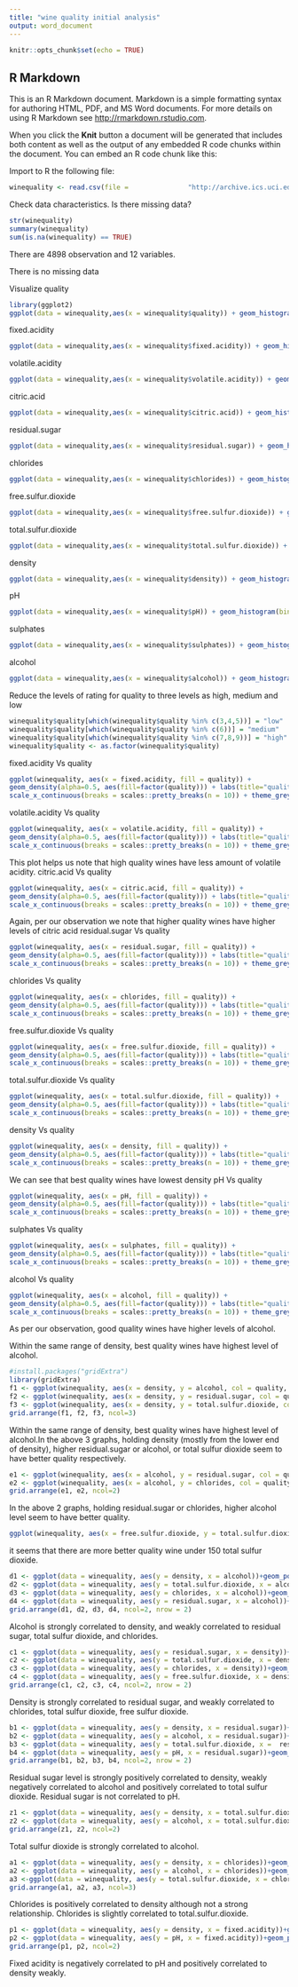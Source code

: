 ---
title: "wine quality initial analysis"
output: word_document
---

```{r setup, include=FALSE}
knitr::opts_chunk$set(echo = TRUE)
```

## R Markdown

This is an R Markdown document. Markdown is a simple formatting syntax for authoring HTML, PDF, and MS Word documents. For more details on using R Markdown see <http://rmarkdown.rstudio.com>.

When you click the **Knit** button a document will be generated that includes both content as well as the output of any embedded R code chunks within the document. You can embed an R code chunk like this:

Import to R the following file:

```{r}
winequality <- read.csv(file =               "http://archive.ics.uci.edu/ml/machine-learning-databases/wine-quality/winequality-white.csv", header = TRUE, sep = ";")
```

Check data characteristics. Is there missing data? 

```{r}
str(winequality)
summary(winequality)
sum(is.na(winequality) == TRUE)
```
There are 4898 observation and 12 variables.

There is no missing data

Visualize quality

```{r}
library(ggplot2)
ggplot(data = winequality,aes(x = winequality$quality)) + geom_histogram(bins = 20, fill = "yellow", col = "green")
```

fixed.acidity

```{r}
ggplot(data = winequality,aes(x = winequality$fixed.acidity)) + geom_histogram(bins = 20, fill = "yellow", col = "green")
```

volatile.acidity

```{r}
ggplot(data = winequality,aes(x = winequality$volatile.acidity)) + geom_histogram(bins = 20, fill = "yellow", col = "green")
```

citric.acid

```{r}
ggplot(data = winequality,aes(x = winequality$citric.acid)) + geom_histogram(bins = 20, fill = "yellow", col = "green")
```

residual.sugar

```{r}
ggplot(data = winequality,aes(x = winequality$residual.sugar)) + geom_histogram(bins = 20, fill = "yellow", col = "green")
```
chlorides

```{r}
ggplot(data = winequality,aes(x = winequality$chlorides)) + geom_histogram(bins = 20, fill = "yellow", col = "green")
```

free.sulfur.dioxide
```{r}
ggplot(data = winequality,aes(x = winequality$free.sulfur.dioxide)) + geom_histogram(bins = 20, fill = "yellow", col = "green")
```
total.sulfur.dioxide

```{r}
ggplot(data = winequality,aes(x = winequality$total.sulfur.dioxide)) + geom_histogram(bins = 20, fill = "yellow", col = "green")
```

density
```{r}
ggplot(data = winequality,aes(x = winequality$density)) + geom_histogram(bins = 20, fill = "yellow", col = "green")
```

pH
```{r}
ggplot(data = winequality,aes(x = winequality$pH)) + geom_histogram(bins = 20, fill = "yellow", col = "green")
```
sulphates
```{r}
ggplot(data = winequality,aes(x = winequality$sulphates)) + geom_histogram(bins = 20, fill = "yellow", col = "green")
```

alcohol
```{r}
ggplot(data = winequality,aes(x = winequality$alcohol)) + geom_histogram(bins = 20, fill = "yellow", col = "green")
```
Reduce the levels of rating for quality to three levels as high, medium and low

```{r}
winequality$quality[which(winequality$quality %in% c(3,4,5))] = "low"
winequality$quality[which(winequality$quality %in% c(6))] = "medium"
winequality$quality[which(winequality$quality %in% c(7,8,9))] = "high"
winequality$quality <- as.factor(winequality$quality)
```
fixed.acidity Vs quality

```{r}
ggplot(winequality, aes(x = fixed.acidity, fill = quality)) +
geom_density(alpha=0.5, aes(fill=factor(quality))) + labs(title="quality and fixed.acidity") +
scale_x_continuous(breaks = scales::pretty_breaks(n = 10)) + theme_grey()
```

volatile.acidity Vs quality

```{r}
ggplot(winequality, aes(x = volatile.acidity, fill = quality)) +
geom_density(alpha=0.5, aes(fill=factor(quality))) + labs(title="quality and volatile.acidity") +
scale_x_continuous(breaks = scales::pretty_breaks(n = 10)) + theme_grey()
```
This plot helps us note that high quality wines have less amount of volatile acidity.
citric.acid Vs quality

```{r}
ggplot(winequality, aes(x = citric.acid, fill = quality)) +
geom_density(alpha=0.5, aes(fill=factor(quality))) + labs(title="quality and citric.acid") +
scale_x_continuous(breaks = scales::pretty_breaks(n = 10)) + theme_grey()
```
Again, per our observation we note that higher quality wines have higher levels of citric acid
residual.sugar Vs quality

```{r}
ggplot(winequality, aes(x = residual.sugar, fill = quality)) +
geom_density(alpha=0.5, aes(fill=factor(quality))) + labs(title="quality and residual.sugar") +
scale_x_continuous(breaks = scales::pretty_breaks(n = 10)) + theme_grey()
```

chlorides Vs quality

```{r}
ggplot(winequality, aes(x = chlorides, fill = quality)) +
geom_density(alpha=0.5, aes(fill=factor(quality))) + labs(title="quality and chlorides") +
scale_x_continuous(breaks = scales::pretty_breaks(n = 10)) + theme_grey()
```

free.sulfur.dioxide Vs quality

```{r}
ggplot(winequality, aes(x = free.sulfur.dioxide, fill = quality)) +
geom_density(alpha=0.5, aes(fill=factor(quality))) + labs(title="quality and free.sulfur.dioxide") +
scale_x_continuous(breaks = scales::pretty_breaks(n = 10)) + theme_grey()
```

total.sulfur.dioxide Vs quality

```{r}
ggplot(winequality, aes(x = total.sulfur.dioxide, fill = quality)) +
geom_density(alpha=0.5, aes(fill=factor(quality))) + labs(title="quality and total.sulfur.dioxide") +
scale_x_continuous(breaks = scales::pretty_breaks(n = 10)) + theme_grey()
```

density Vs quality

```{r}
ggplot(winequality, aes(x = density, fill = quality)) +
geom_density(alpha=0.5, aes(fill=factor(quality))) + labs(title="quality and density") +
scale_x_continuous(breaks = scales::pretty_breaks(n = 10)) + theme_grey()
```
We can see that best quality wines have lowest density 
pH Vs quality

```{r}
ggplot(winequality, aes(x = pH, fill = quality)) +
geom_density(alpha=0.5, aes(fill=factor(quality))) + labs(title="quality and pH") +
scale_x_continuous(breaks = scales::pretty_breaks(n = 10)) + theme_grey()
```

sulphates Vs quality

```{r}
ggplot(winequality, aes(x = sulphates, fill = quality)) +
geom_density(alpha=0.5, aes(fill=factor(quality))) + labs(title="quality and sulphates") +
scale_x_continuous(breaks = scales::pretty_breaks(n = 10)) + theme_grey()
```


alcohol Vs quality

```{r}
ggplot(winequality, aes(x = alcohol, fill = quality)) +
geom_density(alpha=0.5, aes(fill=factor(quality))) + labs(title="quality and alcohol") +
scale_x_continuous(breaks = scales::pretty_breaks(n = 10)) + theme_grey()
```
As per our observation, good quality wines have higher levels of alcohol.

Within the same range of density, best quality wines have highest level of alcohol.

```{r}
#install.packages("gridExtra")
library(gridExtra)
f1 <- ggplot(winequality, aes(x = density, y = alcohol, col = quality, shape = quality)) + geom_point()
f2 <- ggplot(winequality, aes(x = density, y = residual.sugar, col = quality, shape = quality)) + geom_point()
f3 <- ggplot(winequality, aes(x = density, y = total.sulfur.dioxide, col = quality, shape = quality)) + geom_point()
grid.arrange(f1, f2, f3, ncol=3)
```
Within the same range of density, best quality wines have highest level of alcohol.In the above 3 graphs, holding density (mostly from the lower end of density), higher residual.sugar or alcohol, or total sulfur dioxide seem to have better quality respectively.


```{r}
e1 <- ggplot(winequality, aes(x = alcohol, y = residual.sugar, col = quality, shape = quality)) + geom_point()
e2 <- ggplot(winequality, aes(x = alcohol, y = chlorides, col = quality, shape = quality)) + geom_point()
grid.arrange(e1, e2, ncol=2)
```
In the above 2 graphs, holding residual.sugar or chlorides, higher alcohol level seem to have better quality.

```{r}
ggplot(winequality, aes(x = free.sulfur.dioxide, y = total.sulfur.dioxide, col = quality, shape = quality)) + geom_point()
```
it seems that there are more better quality wine under 150 total sulfur dioxide.

```{r}
d1 <- ggplot(data = winequality, aes(y = density, x = alcohol))+geom_point()+geom_smooth(method = "lm", se = F)
d2 <- ggplot(data = winequality, aes(y = total.sulfur.dioxide, x = alcohol))+geom_point()+geom_smooth(method = "lm", se = F)
d3 <- ggplot(data = winequality, aes(y = chlorides, x = alcohol))+geom_point()+geom_smooth(method = "lm", se = F)
d4 <- ggplot(data = winequality, aes(y = residual.sugar, x = alcohol))+geom_point()+geom_smooth(method = "lm", se = F)
grid.arrange(d1, d2, d3, d4, ncol=2, nrow = 2)
```
Alcohol is strongly correlated to density, and weakly correlated to residual sugar, total sulfur dioxide, and chlorides.

```{r}
c1 <- ggplot(data = winequality, aes(y = residual.sugar, x = density))+geom_point()+geom_smooth(method = "lm", se = F)
c2 <- ggplot(data = winequality, aes(y = total.sulfur.dioxide, x = density))+geom_point()+geom_smooth(method = "lm", se = F)
c3 <- ggplot(data = winequality, aes(y = chlorides, x = density))+geom_point()+geom_smooth(method = "lm", se = F)
c4 <- ggplot(data = winequality, aes(y = free.sulfur.dioxide, x = density))+geom_point()+geom_smooth(method = "lm", se = F)
grid.arrange(c1, c2, c3, c4, ncol=2, nrow = 2)
```
Density is strongly correlated to residual sugar, and weakly correlated to chlorides, total sulfur dioxide, free sulfur dioxide.

```{r}
b1 <- ggplot(data = winequality, aes(y = density, x = residual.sugar))+geom_point()+geom_smooth(method = "lm", se = F)
b2 <- ggplot(data = winequality, aes(y = alcohol, x = residual.sugar))+geom_point()+geom_smooth(method = "lm", se = F)
b3 <- ggplot(data = winequality, aes(y = total.sulfur.dioxide, x =  residual.sugar))+geom_point()+geom_smooth(method = "lm", se = F)
b4 <- ggplot(data = winequality, aes(y = pH, x = residual.sugar))+geom_point()+geom_smooth(method = "lm", se = F)
grid.arrange(b1, b2, b3, b4, ncol=2, nrow = 2)
```
Residual sugar level is strongly positively correlated to density, weakly negatively correlated to alcohol and positively correlated to total sulfur dioxide. Residual sugar is not correlated to pH.

```{r}
z1 <- ggplot(data = winequality, aes(y = density, x = total.sulfur.dioxide))+geom_point()+geom_smooth(method = "lm", se = F)
z2 <- ggplot(data = winequality, aes(y = alcohol, x = total.sulfur.dioxide))+geom_point()+geom_smooth(method = "lm", se = F)
grid.arrange(z1, z2, ncol=2)
```

Total sulfur dioxide is strongly correlated to alcohol.

```{r}
a1 <- ggplot(data = winequality, aes(y = density, x = chlorides))+geom_point()+geom_smooth(method = "lm", se = F)
a2 <- ggplot(data = winequality, aes(y = alcohol, x = chlorides))+geom_point()+geom_smooth(method = "lm", se = F)
a3 <-ggplot(data = winequality, aes(y = total.sulfur.dioxide, x = chlorides))+geom_point()+geom_smooth(method = "lm", se = F)
grid.arrange(a1, a2, a3, ncol=3)
```

Chlorides is positively correlated to density although not a strong relationship. Chlorides is slightly correlated to total.sulfur.dioxide.

```{r}

p1 <- ggplot(data = winequality, aes(y = density, x = fixed.acidity))+geom_point()+geom_smooth(method = "lm", se = F)
p2 <- ggplot(data = winequality, aes(y = pH, x = fixed.acidity))+geom_point()+geom_smooth(method = "lm", se = F)
grid.arrange(p1, p2, ncol=2)
```
Fixed acidity is negatively correlated to pH and positively correlated to density weakly.
